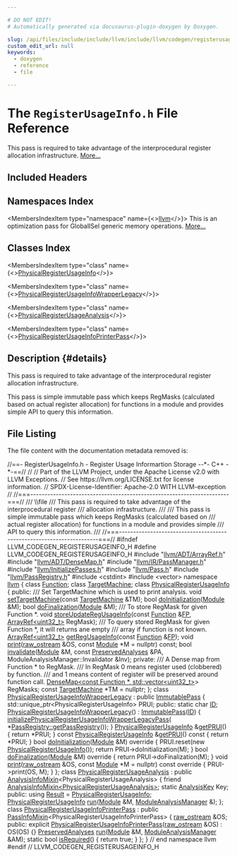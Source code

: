 ```yaml
---

# DO NOT EDIT!
# Automatically generated via docusaurus-plugin-doxygen by Doxygen.

slug: /api/files/include/include/llvm/include/llvm/codegen/registerusageinfo-h
custom_edit_url: null
keywords:
  - doxygen
  - reference
  - file

---
```





# The `RegisterUsageInfo.h` File Reference

<DoxygenPage pluginConfig={pluginConfig}>

This pass is required to take advantage of the interprocedural register allocation infrastructure. <a href="#details">More...</a>

## Included Headers

<IncludesList>
<IncludesListItem
  filePath="llvm/ADT/ArrayRef.h"
  permalink="/docs/api/files/include/include/llvm/include/llvm/adt/arrayref-h"
  isLocal="true" />
<IncludesListItem
  filePath="llvm/ADT/DenseMap.h"
  permalink="/docs/api/files/include/include/llvm/include/llvm/adt/densemap-h"
  isLocal="true" />
<IncludesListItem
  filePath="llvm/IR/PassManager.h"
  permalink="/docs/api/files/include/include/llvm/include/llvm/ir/passmanager-h"
  isLocal="true" />
<IncludesListItem
  filePath="llvm/InitializePasses.h"
  permalink="/docs/api/files/include/include/llvm/initializepasses-h"
  isLocal="true" />
<IncludesListItem
  filePath="llvm/Pass.h"
  permalink="/docs/api/files/include/include/llvm/pass-h"
  isLocal="true" />
<IncludesListItem
  filePath="llvm/PassRegistry.h"
  permalink="/docs/api/files/include/include/llvm/passregistry-h"
  isLocal="true" />
<IncludesListItem
  filePath="cstdint"
  permalink=""
  isLocal="false" />
<IncludesListItem
  filePath="vector"
  permalink=""
  isLocal="false" />
</IncludesList>

## Namespaces Index

<MembersIndex>

<MembersIndexItem
  type="namespace"
  name={<><a href="/docs/api/namespaces/llvm">llvm</a></>}>
This is an optimization pass for GlobalISel generic memory operations. <a href="/docs/api/namespaces/llvm/#details">More...</a>
</MembersIndexItem>

</MembersIndex>

## Classes Index

<MembersIndex>

<MembersIndexItem
  type="class"
  name={<><a href="/docs/api/classes/llvm/physicalregisterusageinfo">PhysicalRegisterUsageInfo</a></>}>
</MembersIndexItem>

<MembersIndexItem
  type="class"
  name={<><a href="/docs/api/classes/llvm/physicalregisterusageinfowrapperlegacy">PhysicalRegisterUsageInfoWrapperLegacy</a></>}>
</MembersIndexItem>

<MembersIndexItem
  type="class"
  name={<><a href="/docs/api/classes/llvm/physicalregisterusageanalysis">PhysicalRegisterUsageAnalysis</a></>}>
</MembersIndexItem>

<MembersIndexItem
  type="class"
  name={<><a href="/docs/api/classes/llvm/physicalregisterusageinfoprinterpass">PhysicalRegisterUsageInfoPrinterPass</a></>}>
</MembersIndexItem>

</MembersIndex>

## Description {#details}

This pass is required to take advantage of the interprocedural register allocation infrastructure.

This pass is simple immutable pass which keeps RegMasks (calculated based on actual register allocation) for functions in a module and provides simple API to query this information.

## File Listing

The file content with the documentation metadata removed is:

<ProgramListing>

<Link id="l00001" /><CodeLine lineNumber="1"><Highlight kind="comment">//==- RegisterUsageInfo.h - Register Usage Informartion Storage --&#42;- C++ -&#42;-==//</Highlight><Highlight kind="normal"></Highlight></CodeLine>
<Link id="l00002" /><CodeLine lineNumber="2"><Highlight kind="normal"></Highlight><Highlight kind="comment">//</Highlight><Highlight kind="normal"></Highlight></CodeLine>
<Link id="l00003" /><CodeLine lineNumber="3"><Highlight kind="normal"></Highlight><Highlight kind="comment">// Part of the LLVM Project, under the Apache License v2.0 with LLVM Exceptions.</Highlight><Highlight kind="normal"></Highlight></CodeLine>
<Link id="l00004" /><CodeLine lineNumber="4"><Highlight kind="normal"></Highlight><Highlight kind="comment">// See https://llvm.org/LICENSE.txt for license information.</Highlight><Highlight kind="normal"></Highlight></CodeLine>
<Link id="l00005" /><CodeLine lineNumber="5"><Highlight kind="normal"></Highlight><Highlight kind="comment">// SPDX-License-Identifier: Apache-2.0 WITH LLVM-exception</Highlight><Highlight kind="normal"></Highlight></CodeLine>
<Link id="l00006" /><CodeLine lineNumber="6"><Highlight kind="normal"></Highlight><Highlight kind="comment">//</Highlight><Highlight kind="normal"></Highlight></CodeLine>
<Link id="l00007" /><CodeLine lineNumber="7"><Highlight kind="normal"></Highlight><Highlight kind="comment">//===----------------------------------------------------------------------===//</Highlight><Highlight kind="comment"></Highlight></CodeLine>
<Link id="l00008" /><CodeLine lineNumber="8"><Highlight kind="comment">/// \\file</Highlight></CodeLine>
<Link id="l00009" /><CodeLine lineNumber="9"><Highlight kind="comment">/// This pass is required to take advantage of the interprocedural register</Highlight></CodeLine>
<Link id="l00010" /><CodeLine lineNumber="10"><Highlight kind="comment">/// allocation infrastructure.</Highlight></CodeLine>
<Link id="l00011" /><CodeLine lineNumber="11"><Highlight kind="comment">///</Highlight></CodeLine>
<Link id="l00012" /><CodeLine lineNumber="12"><Highlight kind="comment">/// This pass is simple immutable pass which keeps RegMasks (calculated based on</Highlight></CodeLine>
<Link id="l00013" /><CodeLine lineNumber="13"><Highlight kind="comment">/// actual register allocation) for functions in a module and provides simple</Highlight></CodeLine>
<Link id="l00014" /><CodeLine lineNumber="14"><Highlight kind="comment">/// API to query this information.</Highlight></CodeLine>
<Link id="l00015" /><CodeLine lineNumber="15"><Highlight kind="comment">///</Highlight><Highlight kind="normal"></Highlight></CodeLine>
<Link id="l00016" /><CodeLine lineNumber="16"><Highlight kind="normal"></Highlight><Highlight kind="comment">//===----------------------------------------------------------------------===//</Highlight><Highlight kind="normal"></Highlight></CodeLine>
<Link id="l00017" /><CodeLine lineNumber="17"><Highlight kind="normal"></Highlight></CodeLine>
<Link id="l00018" /><CodeLine lineNumber="18"><Highlight kind="normal"></Highlight><Highlight kind="preprocessor">#ifndef LLVM&#95;CODEGEN&#95;REGISTERUSAGEINFO&#95;H</Highlight><Highlight kind="normal"></Highlight></CodeLine>
<Link id="l00019" /><CodeLine lineNumber="19"><Highlight kind="normal"></Highlight><Highlight kind="preprocessor">#define LLVM&#95;CODEGEN&#95;REGISTERUSAGEINFO&#95;H</Highlight><Highlight kind="normal"></Highlight></CodeLine>
<Link id="l00020" /><CodeLine lineNumber="20"><Highlight kind="normal"></Highlight></CodeLine>
<Link id="l00021" /><CodeLine lineNumber="21"><Highlight kind="normal"></Highlight><Highlight kind="preprocessor">#include &quot;<a href="/docs/api/files/include/include/llvm/include/llvm/adt/arrayref-h">llvm/ADT/ArrayRef.h</a>&quot;</Highlight><Highlight kind="normal"></Highlight></CodeLine>
<Link id="l00022" /><CodeLine lineNumber="22"><Highlight kind="normal"></Highlight><Highlight kind="preprocessor">#include &quot;<a href="/docs/api/files/include/include/llvm/include/llvm/adt/densemap-h">llvm/ADT/DenseMap.h</a>&quot;</Highlight><Highlight kind="normal"></Highlight></CodeLine>
<Link id="l00023" /><CodeLine lineNumber="23"><Highlight kind="normal"></Highlight><Highlight kind="preprocessor">#include &quot;<a href="/docs/api/files/include/include/llvm/include/llvm/ir/passmanager-h">llvm/IR/PassManager.h</a>&quot;</Highlight><Highlight kind="normal"></Highlight></CodeLine>
<Link id="l00024" /><CodeLine lineNumber="24"><Highlight kind="normal"></Highlight><Highlight kind="preprocessor">#include &quot;<a href="/docs/api/files/include/include/llvm/initializepasses-h">llvm/InitializePasses.h</a>&quot;</Highlight><Highlight kind="normal"></Highlight></CodeLine>
<Link id="l00025" /><CodeLine lineNumber="25"><Highlight kind="normal"></Highlight><Highlight kind="preprocessor">#include &quot;<a href="/docs/api/files/include/include/llvm/pass-h">llvm/Pass.h</a>&quot;</Highlight><Highlight kind="normal"></Highlight></CodeLine>
<Link id="l00026" /><CodeLine lineNumber="26"><Highlight kind="normal"></Highlight><Highlight kind="preprocessor">#include &quot;<a href="/docs/api/files/include/include/llvm/passregistry-h">llvm/PassRegistry.h</a>&quot;</Highlight><Highlight kind="normal"></Highlight></CodeLine>
<Link id="l00027" /><CodeLine lineNumber="27"><Highlight kind="normal"></Highlight><Highlight kind="preprocessor">#include &lt;cstdint&gt;</Highlight><Highlight kind="normal"></Highlight></CodeLine>
<Link id="l00028" /><CodeLine lineNumber="28"><Highlight kind="normal"></Highlight><Highlight kind="preprocessor">#include &lt;vector&gt;</Highlight><Highlight kind="normal"></Highlight></CodeLine>
<Link id="l00029" /><CodeLine lineNumber="29"><Highlight kind="normal"></Highlight></CodeLine>
<Link id="l00030" /><CodeLine lineNumber="30"><Highlight kind="normal"></Highlight><Highlight kind="keyword">namespace </Highlight><Highlight kind="normal"><a href="/docs/api/namespaces/llvm">llvm</a> &#123;</Highlight></CodeLine>
<Link id="l00031" /><CodeLine lineNumber="31"><Highlight kind="normal"></Highlight></CodeLine>
<Link id="l00032" /><CodeLine lineNumber="32"><Highlight kind="normal"></Highlight><Highlight kind="keyword">class </Highlight><Highlight kind="normal"><a href="/docs/api/classes/llvm/function">Function</a>;</Highlight></CodeLine>
<Link id="l00033" /><CodeLine lineNumber="33"><Highlight kind="normal"></Highlight><Highlight kind="keyword">class </Highlight><Highlight kind="normal"><a href="/docs/api/classes/llvm/targetmachine">TargetMachine</a>;</Highlight></CodeLine>
<Link id="l00034" /><CodeLine lineNumber="34"><Highlight kind="normal"></Highlight></CodeLine>
<Link id="l00035" /><CodeLine lineNumber="35" lineLink="/docs/api/classes/llvm/physicalregisterusageinfo"><Highlight kind="normal"></Highlight><Highlight kind="keyword">class </Highlight><Highlight kind="normal"><a href="/docs/api/classes/llvm/physicalregisterusageinfo">PhysicalRegisterUsageInfo</a> &#123;</Highlight></CodeLine>
<Link id="l00036" /><CodeLine lineNumber="36"><Highlight kind="normal"></Highlight><Highlight kind="keyword">public</Highlight><Highlight kind="normal">:</Highlight><Highlight kind="comment"></Highlight></CodeLine>
<Link id="l00037" /><CodeLine lineNumber="37"><Highlight kind="comment">  /// Set TargetMachine which is used to print analysis.</Highlight><Highlight kind="normal"></Highlight></CodeLine>
<Link id="l00038" /><CodeLine lineNumber="38" lineLink="/docs/api/classes/llvm/physicalregisterusageinfo/#aa454216fa5dcec0918bafb27b16b3fc7"><Highlight kind="normal">  </Highlight><Highlight kind="keywordtype">void</Highlight><Highlight kind="normal"> <a href="/docs/api/classes/llvm/physicalregisterusageinfo/#aa454216fa5dcec0918bafb27b16b3fc7">setTargetMachine</a>(</Highlight><Highlight kind="keyword">const</Highlight><Highlight kind="normal"> <a href="/docs/api/classes/llvm/targetmachine">TargetMachine</a> &amp;TM);</Highlight></CodeLine>
<Link id="l00039" /><CodeLine lineNumber="39"><Highlight kind="normal"></Highlight></CodeLine>
<Link id="l00040" /><CodeLine lineNumber="40"><Highlight kind="normal">  </Highlight><Highlight kind="keywordtype">bool</Highlight><Highlight kind="normal"> <a href="/docs/api/classes/llvm/physicalregisterusageinfo/#a7523768c1b244acca7b83c7a04fa9d9f">doInitialization</a>(<a href="/docs/api/classes/llvm/module">Module</a> &amp;M);</Highlight></CodeLine>
<Link id="l00041" /><CodeLine lineNumber="41"><Highlight kind="normal"></Highlight></CodeLine>
<Link id="l00042" /><CodeLine lineNumber="42"><Highlight kind="normal">  </Highlight><Highlight kind="keywordtype">bool</Highlight><Highlight kind="normal"> <a href="/docs/api/classes/llvm/physicalregisterusageinfo/#a5dec3d5d7e698c6135fd00104ecda257">doFinalization</a>(<a href="/docs/api/classes/llvm/module">Module</a> &amp;M);</Highlight></CodeLine>
<Link id="l00043" /><CodeLine lineNumber="43"><Highlight kind="normal"></Highlight><Highlight kind="comment"></Highlight></CodeLine>
<Link id="l00044" /><CodeLine lineNumber="44"><Highlight kind="comment">  /// To store RegMask for given Function &#42;.</Highlight><Highlight kind="normal"></Highlight></CodeLine>
<Link id="l00045" /><CodeLine lineNumber="45"><Highlight kind="normal">  </Highlight><Highlight kind="keywordtype">void</Highlight><Highlight kind="normal"> <a href="/docs/api/classes/llvm/physicalregisterusageinfo/#ad4ae6575718249d21f984def4a3ac130">storeUpdateRegUsageInfo</a>(</Highlight><Highlight kind="keyword">const</Highlight><Highlight kind="normal"> <a href="/docs/api/classes/llvm/function">Function</a> &amp;<a href="/docs/api/files/lib/lib/target/lib/target/aarch64/aarch64iseldagtodag-cpp/#a2098a5fa6ada61b6c4a1f210ad84e4a1a4ebada6a2af2bcba53ded1d7b414f081">FP</a>,</Highlight></CodeLine>
<Link id="l00046" /><CodeLine lineNumber="46"><Highlight kind="normal">                               <a href="/docs/api/classes/llvm/arrayref">ArrayRef&lt;uint32&#95;t&gt;</a> RegMask);</Highlight></CodeLine>
<Link id="l00047" /><CodeLine lineNumber="47"><Highlight kind="normal"></Highlight><Highlight kind="comment"></Highlight></CodeLine>
<Link id="l00048" /><CodeLine lineNumber="48"><Highlight kind="comment">  /// To query stored RegMask for given Function &#42;, it will returns ane empty</Highlight></CodeLine>
<Link id="l00049" /><CodeLine lineNumber="49"><Highlight kind="comment">  /// array if function is not known.</Highlight><Highlight kind="normal"></Highlight></CodeLine>
<Link id="l00050" /><CodeLine lineNumber="50"><Highlight kind="normal">  <a href="/docs/api/classes/llvm/arrayref">ArrayRef&lt;uint32&#95;t&gt;</a> <a href="/docs/api/classes/llvm/physicalregisterusageinfo/#a72c457b2f14402490654cd3e4589d920">getRegUsageInfo</a>(</Highlight><Highlight kind="keyword">const</Highlight><Highlight kind="normal"> <a href="/docs/api/classes/llvm/function">Function</a> &amp;<a href="/docs/api/files/lib/lib/target/lib/target/aarch64/aarch64iseldagtodag-cpp/#a2098a5fa6ada61b6c4a1f210ad84e4a1a4ebada6a2af2bcba53ded1d7b414f081">FP</a>);</Highlight></CodeLine>
<Link id="l00051" /><CodeLine lineNumber="51"><Highlight kind="normal"></Highlight></CodeLine>
<Link id="l00052" /><CodeLine lineNumber="52"><Highlight kind="normal">  </Highlight><Highlight kind="keywordtype">void</Highlight><Highlight kind="normal"> <a href="/docs/api/classes/llvm/physicalregisterusageinfo/#aaa2c354cf7353f24dac62741d54bc98b">print</a>(<a href="/docs/api/classes/llvm/raw-ostream">raw&#95;ostream</a> &amp;OS, </Highlight><Highlight kind="keyword">const</Highlight><Highlight kind="normal"> <a href="/docs/api/classes/llvm/module">Module</a> &#42;M = </Highlight><Highlight kind="keyword">nullptr</Highlight><Highlight kind="normal">) </Highlight><Highlight kind="keyword">const</Highlight><Highlight kind="normal">;</Highlight></CodeLine>
<Link id="l00053" /><CodeLine lineNumber="53"><Highlight kind="normal"></Highlight></CodeLine>
<Link id="l00054" /><CodeLine lineNumber="54"><Highlight kind="normal">  </Highlight><Highlight kind="keywordtype">bool</Highlight><Highlight kind="normal"> <a href="/docs/api/classes/llvm/physicalregisterusageinfo/#a08cca56920d14f500104268455af4306">invalidate</a>(<a href="/docs/api/classes/llvm/module">Module</a> &amp;M, </Highlight><Highlight kind="keyword">const</Highlight><Highlight kind="normal"> <a href="/docs/api/classes/llvm/preservedanalyses">PreservedAnalyses</a> &amp;PA,</Highlight></CodeLine>
<Link id="l00055" /><CodeLine lineNumber="55"><Highlight kind="normal">                  ModuleAnalysisManager::Invalidator &amp;Inv);</Highlight></CodeLine>
<Link id="l00056" /><CodeLine lineNumber="56"><Highlight kind="normal"></Highlight></CodeLine>
<Link id="l00057" /><CodeLine lineNumber="57"><Highlight kind="normal"></Highlight><Highlight kind="keyword">private</Highlight><Highlight kind="normal">:</Highlight><Highlight kind="comment"></Highlight></CodeLine>
<Link id="l00058" /><CodeLine lineNumber="58"><Highlight kind="comment">  /// A Dense map from Function &#42; to RegMask.</Highlight></CodeLine>
<Link id="l00059" /><CodeLine lineNumber="59"><Highlight kind="comment">  /// In RegMask 0 means register used (clobbered) by function.</Highlight></CodeLine>
<Link id="l00060" /><CodeLine lineNumber="60"><Highlight kind="comment">  /// and 1 means content of register will be preserved around function call.</Highlight><Highlight kind="normal"></Highlight></CodeLine>
<Link id="l00061" /><CodeLine lineNumber="61"><Highlight kind="normal">  <a href="/docs/api/classes/llvm/densemap">DenseMap&lt;const Function &#42;, std::vector&lt;uint32&#95;t&gt;</a>&gt; RegMasks;</Highlight></CodeLine>
<Link id="l00062" /><CodeLine lineNumber="62"><Highlight kind="normal"></Highlight></CodeLine>
<Link id="l00063" /><CodeLine lineNumber="63"><Highlight kind="normal">  </Highlight><Highlight kind="keyword">const</Highlight><Highlight kind="normal"> <a href="/docs/api/classes/llvm/targetmachine">TargetMachine</a> &#42;TM = </Highlight><Highlight kind="keyword">nullptr</Highlight><Highlight kind="normal">;</Highlight></CodeLine>
<Link id="l00064" /><CodeLine lineNumber="64"><Highlight kind="normal">&#125;;</Highlight></CodeLine>
<Link id="l00065" /><CodeLine lineNumber="65"><Highlight kind="normal"></Highlight></CodeLine>
<Link id="l00066" /><CodeLine lineNumber="66" lineLink="/docs/api/classes/llvm/physicalregisterusageinfowrapperlegacy"><Highlight kind="normal"></Highlight><Highlight kind="keyword">class </Highlight><Highlight kind="normal"><a href="/docs/api/classes/llvm/physicalregisterusageinfowrapperlegacy/#acb2dceef7517a511b8273960a4f685ba">PhysicalRegisterUsageInfoWrapperLegacy</a> : </Highlight><Highlight kind="keyword">public</Highlight><Highlight kind="normal"> <a href="/docs/api/classes/llvm/immutablepass/#a4d664099280bb09275254d64c329d25d">ImmutablePass</a> &#123;</Highlight></CodeLine>
<Link id="l00067" /><CodeLine lineNumber="67"><Highlight kind="normal">  std::unique&#95;ptr&lt;PhysicalRegisterUsageInfo&gt; PRUI;</Highlight></CodeLine>
<Link id="l00068" /><CodeLine lineNumber="68"><Highlight kind="normal"></Highlight></CodeLine>
<Link id="l00069" /><CodeLine lineNumber="69"><Highlight kind="normal"></Highlight><Highlight kind="keyword">public</Highlight><Highlight kind="normal">:</Highlight></CodeLine>
<Link id="l00070" /><CodeLine lineNumber="70" lineLink="/docs/api/classes/llvm/physicalregisterusageinfowrapperlegacy/#aaf019c18e2d0ec685c734e6ada2d59e7"><Highlight kind="normal">  </Highlight><Highlight kind="keyword">static</Highlight><Highlight kind="normal"> </Highlight><Highlight kind="keywordtype">char</Highlight><Highlight kind="normal"> <a href="/docs/api/classes/llvm/physicalregisterusageinfowrapperlegacy/#aaf019c18e2d0ec685c734e6ada2d59e7">ID</a>;</Highlight></CodeLine>
<Link id="l00071" /><CodeLine lineNumber="71" lineLink="/docs/api/classes/llvm/physicalregisterusageinfowrapperlegacy/#acb2dceef7517a511b8273960a4f685ba"><Highlight kind="normal">  <a href="/docs/api/classes/llvm/physicalregisterusageinfowrapperlegacy/#acb2dceef7517a511b8273960a4f685ba">PhysicalRegisterUsageInfoWrapperLegacy</a>() : <a href="/docs/api/classes/llvm/immutablepass/#a4d664099280bb09275254d64c329d25d">ImmutablePass</a>(<a href="/docs/api/classes/llvm/physicalregisterusageinfowrapperlegacy/#aaf019c18e2d0ec685c734e6ada2d59e7">ID</a>) &#123;</Highlight></CodeLine>
<Link id="l00072" /><CodeLine lineNumber="72"><Highlight kind="normal">    <a href="/docs/api/namespaces/llvm/#a8225c1eca0bae20d8391612891aa132b">initializePhysicalRegisterUsageInfoWrapperLegacyPass</a>(</Highlight></CodeLine>
<Link id="l00073" /><CodeLine lineNumber="73"><Highlight kind="normal">        &#42;<a href="/docs/api/classes/llvm/passregistry/#a05a729900b76c89e808c6c3094921b2f">PassRegistry::getPassRegistry</a>());</Highlight></CodeLine>
<Link id="l00074" /><CodeLine lineNumber="74"><Highlight kind="normal">  &#125;</Highlight></CodeLine>
<Link id="l00075" /><CodeLine lineNumber="75"><Highlight kind="normal"></Highlight></CodeLine>
<Link id="l00076" /><CodeLine lineNumber="76" lineLink="/docs/api/classes/llvm/physicalregisterusageinfowrapperlegacy/#aca99235d0617b3dc845bdcef5e996386"><Highlight kind="normal">  <a href="/docs/api/classes/llvm/physicalregisterusageinfo">PhysicalRegisterUsageInfo</a> &amp;<a href="/docs/api/classes/llvm/physicalregisterusageinfowrapperlegacy/#aca99235d0617b3dc845bdcef5e996386">getPRUI</a>() &#123; </Highlight><Highlight kind="keywordflow">return</Highlight><Highlight kind="normal"> &#42;PRUI; &#125;</Highlight></CodeLine>
<Link id="l00077" /><CodeLine lineNumber="77" lineLink="/docs/api/classes/llvm/physicalregisterusageinfowrapperlegacy/#a680c8998f6ae882f6d125d8c9818042c"><Highlight kind="normal">  </Highlight><Highlight kind="keyword">const</Highlight><Highlight kind="normal"> <a href="/docs/api/classes/llvm/physicalregisterusageinfo">PhysicalRegisterUsageInfo</a> &amp;<a href="/docs/api/classes/llvm/physicalregisterusageinfowrapperlegacy/#a680c8998f6ae882f6d125d8c9818042c">getPRUI</a>()</Highlight><Highlight kind="keyword"> const </Highlight><Highlight kind="normal">&#123; </Highlight><Highlight kind="keywordflow">return</Highlight><Highlight kind="normal"> &#42;PRUI; &#125;</Highlight></CodeLine>
<Link id="l00078" /><CodeLine lineNumber="78"><Highlight kind="normal"></Highlight></CodeLine>
<Link id="l00079" /><CodeLine lineNumber="79" lineLink="/docs/api/classes/llvm/physicalregisterusageinfowrapperlegacy/#adfb7b1aaccbb8c53aab92e9da62be2ce"><Highlight kind="normal">  </Highlight><Highlight kind="keywordtype">bool</Highlight><Highlight kind="normal"> <a href="/docs/api/classes/llvm/physicalregisterusageinfowrapperlegacy/#adfb7b1aaccbb8c53aab92e9da62be2ce">doInitialization</a>(<a href="/docs/api/classes/llvm/module">Module</a> &amp;M)</Highlight><Highlight kind="keyword"> override </Highlight><Highlight kind="normal">&#123;</Highlight></CodeLine>
<Link id="l00080" /><CodeLine lineNumber="80"><Highlight kind="normal">    PRUI.reset(</Highlight><Highlight kind="keyword">new</Highlight><Highlight kind="normal"> <a href="/docs/api/classes/llvm/physicalregisterusageinfo">PhysicalRegisterUsageInfo</a>());</Highlight></CodeLine>
<Link id="l00081" /><CodeLine lineNumber="81"><Highlight kind="normal">    </Highlight><Highlight kind="keywordflow">return</Highlight><Highlight kind="normal"> PRUI-&gt;doInitialization(M);</Highlight></CodeLine>
<Link id="l00082" /><CodeLine lineNumber="82"><Highlight kind="normal">  &#125;</Highlight></CodeLine>
<Link id="l00083" /><CodeLine lineNumber="83"><Highlight kind="normal"></Highlight></CodeLine>
<Link id="l00084" /><CodeLine lineNumber="84" lineLink="/docs/api/classes/llvm/physicalregisterusageinfowrapperlegacy/#ae939588d0a3844adfe4c850562be1150"><Highlight kind="normal">  </Highlight><Highlight kind="keywordtype">bool</Highlight><Highlight kind="normal"> <a href="/docs/api/classes/llvm/physicalregisterusageinfowrapperlegacy/#ae939588d0a3844adfe4c850562be1150">doFinalization</a>(<a href="/docs/api/classes/llvm/module">Module</a> &amp;M)</Highlight><Highlight kind="keyword"> override </Highlight><Highlight kind="normal">&#123; </Highlight><Highlight kind="keywordflow">return</Highlight><Highlight kind="normal"> PRUI-&gt;doFinalization(M); &#125;</Highlight></CodeLine>
<Link id="l00085" /><CodeLine lineNumber="85"><Highlight kind="normal"></Highlight></CodeLine>
<Link id="l00086" /><CodeLine lineNumber="86" lineLink="/docs/api/classes/llvm/physicalregisterusageinfowrapperlegacy/#ae9ed336b45c658d882b509660da63224"><Highlight kind="normal">  </Highlight><Highlight kind="keywordtype">void</Highlight><Highlight kind="normal"> <a href="/docs/api/classes/llvm/physicalregisterusageinfowrapperlegacy/#ae9ed336b45c658d882b509660da63224">print</a>(<a href="/docs/api/classes/llvm/raw-ostream">raw&#95;ostream</a> &amp;OS, </Highlight><Highlight kind="keyword">const</Highlight><Highlight kind="normal"> <a href="/docs/api/classes/llvm/module">Module</a> &#42;M = </Highlight><Highlight kind="keyword">nullptr</Highlight><Highlight kind="normal">)</Highlight><Highlight kind="keyword"> const override </Highlight><Highlight kind="normal">&#123;</Highlight></CodeLine>
<Link id="l00087" /><CodeLine lineNumber="87"><Highlight kind="normal">    PRUI-&gt;print(OS, M);</Highlight></CodeLine>
<Link id="l00088" /><CodeLine lineNumber="88"><Highlight kind="normal">  &#125;</Highlight></CodeLine>
<Link id="l00089" /><CodeLine lineNumber="89"><Highlight kind="normal">&#125;;</Highlight></CodeLine>
<Link id="l00090" /><CodeLine lineNumber="90"><Highlight kind="normal"></Highlight></CodeLine>
<Link id="l00091" /><CodeLine lineNumber="91" lineLink="/docs/api/classes/llvm/physicalregisterusageanalysis"><Highlight kind="normal"></Highlight><Highlight kind="keyword">class </Highlight><Highlight kind="normal"><a href="/docs/api/classes/llvm/physicalregisterusageanalysis">PhysicalRegisterUsageAnalysis</a></Highlight></CodeLine>
<Link id="l00092" /><CodeLine lineNumber="92"><Highlight kind="normal">    : </Highlight><Highlight kind="keyword">public</Highlight><Highlight kind="normal"> <a href="/docs/api/structs/llvm/analysisinfomixin">AnalysisInfoMixin</a>&lt;PhysicalRegisterUsageAnalysis&gt; &#123;</Highlight></CodeLine>
<Link id="l00093" /><CodeLine lineNumber="93"><Highlight kind="normal">  </Highlight><Highlight kind="keyword">friend</Highlight><Highlight kind="normal"> <a href="/docs/api/structs/llvm/analysisinfomixin">AnalysisInfoMixin&lt;PhysicalRegisterUsageAnalysis&gt;</a>;</Highlight></CodeLine>
<Link id="l00094" /><CodeLine lineNumber="94"><Highlight kind="normal">  </Highlight><Highlight kind="keyword">static</Highlight><Highlight kind="normal"> <a href="/docs/api/structs/llvm/analysiskey">AnalysisKey</a> Key;</Highlight></CodeLine>
<Link id="l00095" /><CodeLine lineNumber="95"><Highlight kind="normal"></Highlight></CodeLine>
<Link id="l00096" /><CodeLine lineNumber="96"><Highlight kind="normal"></Highlight><Highlight kind="keyword">public</Highlight><Highlight kind="normal">:</Highlight></CodeLine>
<Link id="l00097" /><CodeLine lineNumber="97" lineLink="/docs/api/classes/llvm/physicalregisterusageanalysis/#ae6877ce9a74881357b044fb773a835ba"><Highlight kind="normal">  </Highlight><Highlight kind="keyword">using </Highlight><Highlight kind="normal"><a href="/docs/api/classes/llvm/physicalregisterusageanalysis/#ae6877ce9a74881357b044fb773a835ba">Result</a> = <a href="/docs/api/classes/llvm/physicalregisterusageinfo">PhysicalRegisterUsageInfo</a>;</Highlight></CodeLine>
<Link id="l00098" /><CodeLine lineNumber="98"><Highlight kind="normal"></Highlight></CodeLine>
<Link id="l00099" /><CodeLine lineNumber="99"><Highlight kind="normal">  <a href="/docs/api/classes/llvm/physicalregisterusageinfo">PhysicalRegisterUsageInfo</a> <a href="/docs/api/classes/llvm/physicalregisterusageanalysis/#a11bdf8f4dd462baafeec6df9252bf451">run</a>(<a href="/docs/api/classes/llvm/module">Module</a> &amp;M, <a href="/docs/api/namespaces/llvm/#af9c9208365fd9ce11392b4d79485e259">ModuleAnalysisManager</a> &amp;);</Highlight></CodeLine>
<Link id="l00100" /><CodeLine lineNumber="100"><Highlight kind="normal">&#125;;</Highlight></CodeLine>
<Link id="l00101" /><CodeLine lineNumber="101"><Highlight kind="normal"></Highlight></CodeLine>
<Link id="l00102" /><CodeLine lineNumber="102" lineLink="/docs/api/classes/llvm/physicalregisterusageinfoprinterpass"><Highlight kind="normal"></Highlight><Highlight kind="keyword">class </Highlight><Highlight kind="normal"><a href="/docs/api/classes/llvm/physicalregisterusageinfoprinterpass/#a2dc34546a110a5e42567cf2781d417a9">PhysicalRegisterUsageInfoPrinterPass</a></Highlight></CodeLine>
<Link id="l00103" /><CodeLine lineNumber="103"><Highlight kind="normal">    : </Highlight><Highlight kind="keyword">public</Highlight><Highlight kind="normal"> <a href="/docs/api/structs/llvm/passinfomixin">PassInfoMixin</a>&lt;PhysicalRegisterUsageInfoPrinterPass&gt; &#123;</Highlight></CodeLine>
<Link id="l00104" /><CodeLine lineNumber="104"><Highlight kind="normal">  <a href="/docs/api/classes/llvm/raw-ostream">raw&#95;ostream</a> &amp;OS;</Highlight></CodeLine>
<Link id="l00105" /><CodeLine lineNumber="105"><Highlight kind="normal"></Highlight></CodeLine>
<Link id="l00106" /><CodeLine lineNumber="106"><Highlight kind="normal"></Highlight><Highlight kind="keyword">public</Highlight><Highlight kind="normal">:</Highlight></CodeLine>
<Link id="l00107" /><CodeLine lineNumber="107" lineLink="/docs/api/classes/llvm/physicalregisterusageinfoprinterpass/#a2dc34546a110a5e42567cf2781d417a9"><Highlight kind="normal">  </Highlight><Highlight kind="keyword">explicit</Highlight><Highlight kind="normal"> <a href="/docs/api/classes/llvm/physicalregisterusageinfoprinterpass/#a2dc34546a110a5e42567cf2781d417a9">PhysicalRegisterUsageInfoPrinterPass</a>(<a href="/docs/api/classes/llvm/raw-ostream">raw&#95;ostream</a> &amp;OS) : OS(OS) &#123;&#125;</Highlight></CodeLine>
<Link id="l00108" /><CodeLine lineNumber="108"><Highlight kind="normal">  <a href="/docs/api/classes/llvm/preservedanalyses">PreservedAnalyses</a> <a href="/docs/api/classes/llvm/physicalregisterusageinfoprinterpass/#ac906046b0d9451273e8073b46cdfa74c">run</a>(<a href="/docs/api/classes/llvm/module">Module</a> &amp;M, <a href="/docs/api/namespaces/llvm/#af9c9208365fd9ce11392b4d79485e259">ModuleAnalysisManager</a> &amp;AM);</Highlight></CodeLine>
<Link id="l00109" /><CodeLine lineNumber="109" lineLink="/docs/api/classes/llvm/physicalregisterusageinfoprinterpass/#a5691df08ff1f71c859b1aa47eb30baec"><Highlight kind="normal">  </Highlight><Highlight kind="keyword">static</Highlight><Highlight kind="normal"> </Highlight><Highlight kind="keywordtype">bool</Highlight><Highlight kind="normal"> <a href="/docs/api/classes/llvm/physicalregisterusageinfoprinterpass/#a5691df08ff1f71c859b1aa47eb30baec">isRequired</a>() &#123; </Highlight><Highlight kind="keywordflow">return</Highlight><Highlight kind="normal"> </Highlight><Highlight kind="keyword">true</Highlight><Highlight kind="normal">; &#125;</Highlight></CodeLine>
<Link id="l00110" /><CodeLine lineNumber="110"><Highlight kind="normal">&#125;;</Highlight></CodeLine>
<Link id="l00111" /><CodeLine lineNumber="111"><Highlight kind="normal"></Highlight></CodeLine>
<Link id="l00112" /><CodeLine lineNumber="112"><Highlight kind="normal">&#125; </Highlight><Highlight kind="comment">// end namespace llvm</Highlight><Highlight kind="normal"></Highlight></CodeLine>
<Link id="l00113" /><CodeLine lineNumber="113"><Highlight kind="normal"></Highlight></CodeLine>
<Link id="l00114" /><CodeLine lineNumber="114"><Highlight kind="normal"></Highlight><Highlight kind="preprocessor">#endif </Highlight><Highlight kind="comment">// LLVM&#95;CODEGEN&#95;REGISTERUSAGEINFO&#95;H</Highlight><Highlight kind="normal"></Highlight></CodeLine>

</ProgramListing>

</DoxygenPage>
